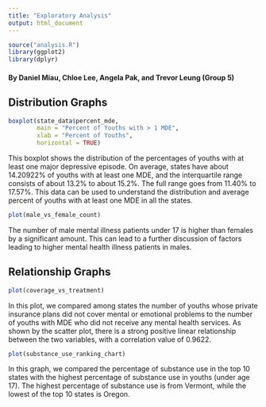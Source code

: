 ```yaml
---
title: "Exploratory Analysis"
output: html_document
---
```


```r
source("analysis.R")
library(ggplot2)
library(dplyr)
```

#### By Daniel Miau, Chloe Lee, Angela Pak, and Trevor Leung (Group 5)

## Distribution Graphs 

```r
boxplot(state_data$percent_mde,
        main = "Percent of Youths with > 1 MDE",
        xlab = "Percent of Youths",
        horizontal = TRUE)
```

This boxplot shows the distribution of the percentages of youths with at least 
one major depressive episode. On average, states have about 14.20922% of youths 
with at least one MDE, and the interquartile range consists of about 13.2% to 
about 15.2%. The full range goes from 11.40% to 17.57%. This data can be used to 
understand the distribution and average percent of youths with at least one 
MDE in all the states.

```r
plot(male_vs_female_count)
```

The number of male mental illness patients under 17 is higher than females by a significant amount. This can lead to a further discussion of factors leading to higher mental health illness patients in males. 

## Relationship Graphs 

```r
plot(coverage_vs_treatment)
```
  
In this plot, we compared among states the number of youths whose private
insurance plans did not cover mental or emotional problems to the number of youths
with MDE who did not receive any mental health services. As shown by the scatter plot,
there is a strong positive linear relationship between the two variables,
with a correlation value of 0.9622.

```r
plot(substance_use_ranking_chart) 
```

In this graph, we compared the percentage of substance use in the top 10 states with the highest percentage of substance use in youths (under age 17). The highest percentage of substance use is from Vermont, while the lowest of the top 10 states is Oregon. 
